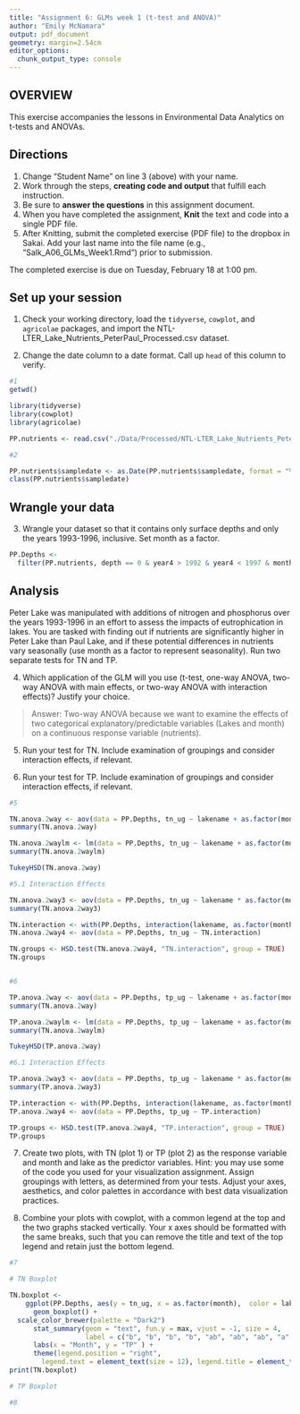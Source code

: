 ```yaml
---
title: "Assignment 6: GLMs week 1 (t-test and ANOVA)"
author: "Emily McNamara"
output: pdf_document
geometry: margin=2.54cm
editor_options: 
  chunk_output_type: console
---
```


## OVERVIEW

This exercise accompanies the lessons in Environmental Data Analytics on t-tests and ANOVAs. 

## Directions
1. Change "Student Name" on line 3 (above) with your name.
3. Work through the steps, **creating code and output** that fulfill each instruction.
4. Be sure to **answer the questions** in this assignment document.
6. When you have completed the assignment, **Knit** the text and code into a single PDF file.
8. After Knitting, submit the completed exercise (PDF file) to the dropbox in Sakai. Add your last name into the file name (e.g., "Salk_A06_GLMs_Week1.Rmd") prior to submission.

The completed exercise is due on Tuesday, February 18 at 1:00 pm.

## Set up your session

1. Check your working directory, load the `tidyverse`, `cowplot`, and `agricolae` packages, and import the NTL-LTER_Lake_Nutrients_PeterPaul_Processed.csv dataset. 

2. Change the date column to a date format. Call up `head` of this column to verify.


```r
#1
getwd()

library(tidyverse)
library(cowplot)
library(agricolae)

PP.nutrients <- read.csv("./Data/Processed/NTL-LTER_Lake_Nutrients_PeterPaul_Processed.csv")

#2

PP.nutrients$sampledate <- as.Date(PP.nutrients$sampledate, format = "%Y-%m-%d")
class(PP.nutrients$sampledate)

```


## Wrangle your data

3. Wrangle your dataset so that it contains only surface depths and only the years 1993-1996, inclusive. Set month as a factor.
```r

PP.Depths <- 
  filter(PP.nutrients, depth == 0 & year4 > 1992 & year4 < 1997 & month == as.factor(month))


```

## Analysis

Peter Lake was manipulated with additions of nitrogen and phosphorus over the years 1993-1996 in an effort to assess the impacts of eutrophication in lakes. You are tasked with finding out if nutrients are significantly higher in Peter Lake than Paul Lake, and if these potential differences in nutrients vary seasonally (use month as a factor to represent seasonality). Run two separate tests for TN and TP.

4. Which application of the GLM will you use (t-test, one-way ANOVA, two-way ANOVA with main effects, or two-way ANOVA with interaction effects)? Justify your choice.

> Answer: Two-way ANOVA because we want to examine the effects of two categorical explanatory/predictable variables (Lakes and month) on a continuous response variable (nutrients).

5. Run your test for TN. Include examination of groupings and consider interaction effects, if relevant.

6. Run your test for TP. Include examination of groupings and consider interaction effects, if relevant.

```r
#5

TN.anova.2way <- aov(data = PP.Depths, tn_ug ~ lakename + as.factor(month))
summary(TN.anova.2way)

TN.anova.2waylm <- lm(data = PP.Depths, tn_ug ~ lakename + as.factor(month))
summary(TN.anova.2waylm)

TukeyHSD(TN.anova.2way)

#5.1 Interaction Effects

TN.anova.2way3 <- aov(data = PP.Depths, tn_ug ~ lakename * as.factor(month))
summary(TN.anova.2way3)

TN.interaction <- with(PP.Depths, interaction(lakename, as.factor(month)))
TN.anova.2way4 <- aov(data = PP.Depths, tn_ug ~ TN.interaction)

TN.groups <- HSD.test(TN.anova.2way4, "TN.interaction", group = TRUE)
TN.groups


#6

TP.anova.2way <- aov(data = PP.Depths, tp_ug ~ lakename + as.factor(month))
summary(TN.anova.2way)

TP.anova.2waylm <- lm(data = PP.Depths, tp_ug ~ lakename + as.factor(month))
summary(TN.anova.2waylm)

TukeyHSD(TP.anova.2way)

#6.1 Interaction Effects

TP.anova.2way3 <- aov(data = PP.Depths, tp_ug ~ lakename * as.factor(month))
summary(TP.anova.2way3)

TP.interaction <- with(PP.Depths, interaction(lakename, as.factor(month)))
TP.anova.2way4 <- aov(data = PP.Depths, tp_ug ~ TP.interaction)

TP.groups <- HSD.test(TP.anova.2way4, "TP.interaction", group = TRUE)
TP.groups
```

7. Create two plots, with TN (plot 1) or TP (plot 2) as the response variable and month and lake as the predictor variables. Hint: you may use some of the code you used for your visualization assignment. Assign groupings with letters, as determined from your tests. Adjust your axes, aesthetics, and color palettes in accordance with best data visualization practices.

8. Combine your plots with cowplot, with a common legend at the top and the two graphs stacked vertically. Your x axes should be formatted with the same breaks, such that you can remove the title and text of the top legend and retain just the bottom legend. 

```r
#7

# TN Boxplot

TN.boxplot <- 
    ggplot(PP.Depths, aes(y = tn_ug, x = as.factor(month),  color = lakename)) +
      geom_boxplot() +
  scale_color_brewer(palette = "Dark2")
      stat_summary(geom = "text", fun.y = max, vjust = -1, size = 4, 
                   label = c("b", "b", "b", "b", "ab", "ab", "ab", "a", "a", "ab")) +
      labs(x = "Month", y = "TP" ) + 
      theme(legend.position = "right", 
        legend.text = element_text(size = 12), legend.title = element_text(size = 12))
print(TN.boxplot)

# TP Boxplot

#8

```




